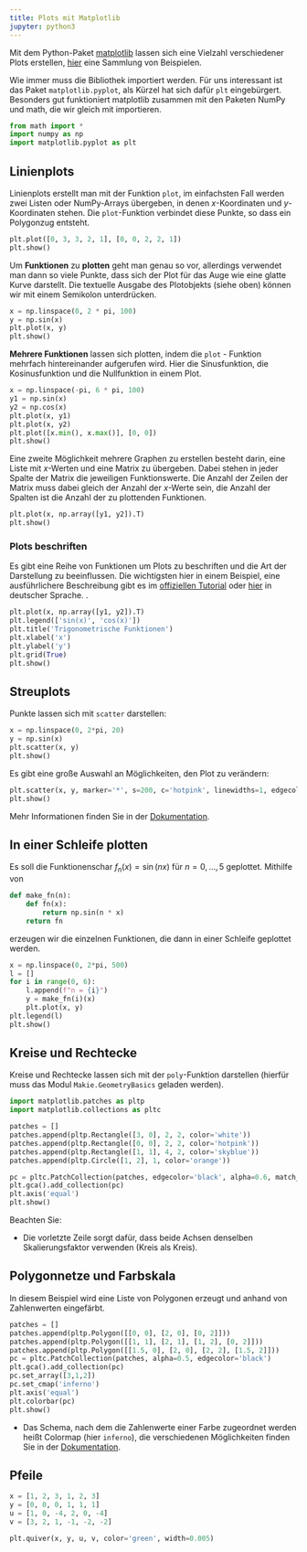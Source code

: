 ```yaml
---
title: Plots mit Matplotlib
jupyter: python3
---
```



Mit dem Python-Paket [matplotlib](https://matplotlib.org) lassen sich eine Vielzahl verschiedener Plots erstellen, 
[hier](https://matplotlib.org/stable/tutorials/introductory/sample_plots.html#sphx-glr-tutorials-introductory-sample-plots-py) eine Sammlung von Beispielen. 

Wie immer muss die Bibliothek importiert werden. Für uns interessant ist das Paket `matplotlib.pyplot`, als Kürzel hat sich dafür `plt` eingebürgert. Besonders gut funktioniert matplotlib zusammen mit den Paketen NumPy und math, die wir gleich mit importieren.


```python
from math import *
import numpy as np
import matplotlib.pyplot as plt
```

## Linienplots

Linienplots erstellt man mit der Funktion `plot`, im einfachsten Fall werden zwei Listen oder NumPy-Arrays übergeben, in denen
$x$-Koordinaten und $y$-Koordinaten stehen. Die `plot`-Funktion verbindet diese Punkte, so dass ein Polygonzug entsteht. 

```python
plt.plot([0, 3, 3, 2, 1], [0, 0, 2, 2, 1])
plt.show()
```

Um **Funktionen** zu **plotten** geht man genau so vor, allerdings verwendet man dann so viele Punkte, dass sich der
Plot für das Auge wie eine glatte Kurve darstellt. Die textuelle Ausgabe des Plotobjekts (siehe oben) können 
wir mit einem Semikolon unterdrücken.

```python
x = np.linspace(0, 2 * pi, 100)
y = np.sin(x)
plt.plot(x, y)
plt.show()
```

**Mehrere Funktionen** lassen sich plotten, indem die `plot` - Funktion mehrfach hintereinander aufgerufen wird. 
Hier die Sinusfunktion, die Kosinusfunktion und die Nullfunktion in einem Plot.

```python
x = np.linspace(-pi, 6 * pi, 100)
y1 = np.sin(x)
y2 = np.cos(x)
plt.plot(x, y1)
plt.plot(x, y2)
plt.plot([x.min(), x.max()], [0, 0])
plt.show()
```

Eine zweite Möglichkeit mehrere Graphen zu erstellen besteht darin, eine Liste mit $x$-Werten und eine Matrix zu übergeben. Dabei stehen in jeder Spalte
der Matrix die jeweiligen Funktionswerte. Die Anzahl der Zeilen der Matrix muss dabei gleich der Anzahl der $x$-Werte sein, die
Anzahl der Spalten ist die Anzahl der zu plottenden Funktionen.

```python
plt.plot(x, np.array([y1, y2]).T)
plt.show()
```

### Plots beschriften

Es gibt eine Reihe von Funktionen um Plots zu beschriften und die Art der Darstellung zu beeinflussen. 
Die wichtigsten hier in einem Beispiel, eine ausführlichere Beschreibung gibt es im 
[offiziellen Tutorial](https://matplotlib.org/stable/tutorials/introductory/pyplot.html#sphx-glr-tutorials-introductory-pyplot-py)
oder [hier](https://www.python-kurs.eu/matplotlib.php) in deutscher Sprache.
.

```python
plt.plot(x, np.array([y1, y2]).T)
plt.legend(['sin(x)', 'cos(x)'])
plt.title('Trigonometrische Funktionen')
plt.xlabel('x')
plt.ylabel('y')
plt.grid(True)
plt.show()
```

## Streuplots

Punkte lassen sich mit `scatter` darstellen:

```python
x = np.linspace(0, 2*pi, 20)
y = np.sin(x)
plt.scatter(x, y)
plt.show()
```

Es gibt eine große Auswahl an Möglichkeiten, den Plot zu verändern:

```python
plt.scatter(x, y, marker='*', s=200, c='hotpink', linewidths=1, edgecolors='green')
plt.show()
```

Mehr Informationen finden Sie in der [Dokumentation](https://matplotlib.org/stable/api/_as_gen/matplotlib.pyplot.scatter.html).

## In einer Schleife plotten

Es soll die Funktionenschar $f_n(x) = \sin(nx)$ für $n = 0, \dots, 5$ geplottet. Mithilfe von

```python
def make_fn(n):
    def fn(x):
        return np.sin(n * x)
    return fn
```

erzeugen wir die einzelnen Funktionen, die dann in einer Schleife geplottet werden.

```python
x = np.linspace(0, 2*pi, 500)
l = []
for i in range(0, 6):
    l.append(f"n = {i}")
    y = make_fn(i)(x)
    plt.plot(x, y)
plt.legend(l)
plt.show()
```

## Kreise und Rechtecke

Kreise und Rechtecke lassen sich mit der `poly`-Funktion darstellen (hierfür muss das Modul `Makie.GeometryBasics` geladen werden). 

```python
import matplotlib.patches as pltp
import matplotlib.collections as pltc

patches = []
patches.append(pltp.Rectangle([3, 0], 2, 2, color='white'))
patches.append(pltp.Rectangle([0, 0], 2, 2, color='hotpink'))
patches.append(pltp.Rectangle([1, 1], 4, 2, color='skyblue'))
patches.append(pltp.Circle([1, 2], 1, color='orange'))

pc = pltc.PatchCollection(patches, edgecolor='black', alpha=0.6, match_original=True)
plt.gca().add_collection(pc)
plt.axis('equal')
plt.show()
```

Beachten Sie:

- Die vorletzte Zeile sorgt dafür, dass beide Achsen denselben Skalierungsfaktor verwenden (Kreis als Kreis).

## Polygonnetze und Farbskala

In diesem Beispiel wird eine Liste von Polygonen erzeugt und anhand von Zahlenwerten eingefärbt.

```python
patches = []
patches.append(pltp.Polygon([[0, 0], [2, 0], [0, 2]]))
patches.append(pltp.Polygon([[1, 1], [2, 1], [1, 2], [0, 2]]))
patches.append(pltp.Polygon([[1.5, 0], [2, 0], [2, 2], [1.5, 2]]))
pc = pltc.PatchCollection(patches, alpha=0.5, edgecolor='black')
plt.gca().add_collection(pc)
pc.set_array([3,1,2])
pc.set_cmap('inferno')
plt.axis('equal')
plt.colorbar(pc)
plt.show()
```

- Das Schema, nach dem die Zahlenwerte einer Farbe zugeordnet werden heißt Colormap (hier `inferno`), die verschiedenen Möglichkeiten finden Sie in der [Dokumentation](https://matplotlib.org/stable/users/explain/colors/colormaps.html).

## Pfeile

```python
x = [1, 2, 3, 1, 2, 3]
y = [0, 0, 0, 1, 1, 1]
u = [1, 0, -4, 2, 0, -4]
v = [3, 2, 1, -1, -2, -2]

plt.quiver(x, y, u, v, color='green', width=0.005)
```